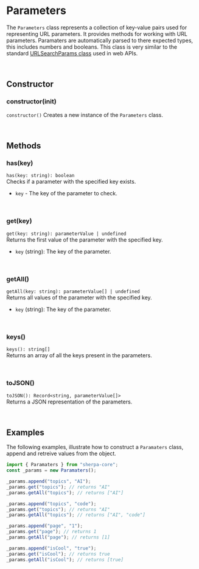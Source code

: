 # Parameters
The `Parameters` class represents a collection of key-value pairs used for
representing URL parameters. It provides methods for working with URL
parameters. Paramaters are automatically parsed to there expected types, this
includes numbers and booleans. This class is very similar to the standard
[URLSearchParams class](https://developer.mozilla.org/en-US/docs/Web/API/URLSearchParams)
used in web APIs.


<br/>


## Constructor


### constructor(init)
`constructor()`
Creates a new instance of the `Parameters` class.


<br/>


## Methods


### has(key)
`has(key: string): boolean` \
Checks if a parameter with the specified key exists.
 * `key` - The key of the parameter to check.


<br/>


### get(key)
`get(key: string): parameterValue | undefined` \
Returns the first value of the parameter with the specified key.
 * `key` (string): The key of the parameter.


<br/>


### getAll()
`getAll(key: string): parameterValue[] | undefined` \
Returns all values of the parameter with the specified key.
 * `key` (string): The key of the parameter.



<br/>


### keys()
`keys(): string[]` \
Returns an array of all the keys present in the parameters.


<br/>


### toJSON()
`toJSON(): Record<string, parameterValue[]>` \
Returns a JSON representation of the parameters.


<br/>


## Examples
The following examples, illustrate how to construct a `Paramaters` class, append
and retreive values from the object.

```typescript
import { Paramaters } from "sherpa-core";
const _params = new Paramaters();

_params.append("topics", "AI");
_params.get("topics"); // returns "AI"
_params.getAll("topics"); // returns ["AI"]

_params.append("topics", "code");
_params.get("topics"); // returns "AI"
_params.getAll("topics"); // returns ["AI", "code"]

_params.append("page", "1");
_params.get("page"); // returns 1
_params.getAll("page"); // returns [1]

_params.append("isCool", "true");
_params.get("isCool"); // returns true
_params.getAll("isCool"); // returns [true]
```